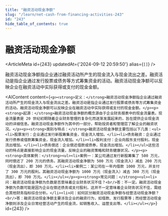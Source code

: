 ```yaml
---
title: "融资活动现金净额"
slug: "/learn/net-cash-from-financing-activities-243"
id: "243"
hide_table_of_contents: true
---
```



# 融资活动现金净额

<ArticleMeta id={243} updatedAt={'2024-09-12 20:59:50'} alias={`[]`} />
<div className='border-solid border-b border-t-0 my-4 border-[var(--ifm-color-gray-300)]' />

融资活动现金净额指企业通过融资活动所产生的现金流入与现金流出之差。融资活动是指企业通过发行股票或债务等方式筹集资金的活动。融资活动现金净额可以反映企业在融资活动中实际获得或支付的现金金额。

<AIContent content={`<p><strong>定义：</strong>融资活动现金净额指企业通过融资活动所产生的现金流入与现金流出之差。融资活动是指企业通过发行股票或债务等方式筹集资金的活动。融资活动现金净额可以反映企业在融资活动中实际获得或支付的现金金额。</p><p><strong>起源：</strong>融资活动现金净额的概念源自于企业财务报表中的现金流量表。现金流量表是 20 世纪初期随着企业财务管理的复杂化而逐渐发展起来的，旨在提供企业现金流动的详细信息。融资活动现金净额作为其中的一部分，帮助投资者和管理层了解企业的融资状况。</p><p><strong>类别与特点：</strong>融资活动现金净额主要包括以下几类：<ul><li>股票发行：企业通过发行新股筹集资金，现金流入增加。</li><li>债务融资：企业通过发行债券或借款筹集资金，现金流入增加。</li><li>股利支付：企业向股东支付股利，现金流出增加。</li><li>债务偿还：企业偿还借款或债券，现金流出增加。</li></ul>这些活动的特点是直接影响企业的现金流量，反映企业的融资策略和财务健康状况。</p><p><strong>具体案例：</strong><ul><li>案例一：某公司通过发行新股筹集了 500 万元，同时偿还了 200 万元的债务。其融资活动现金净额为 500 万元（现金流入）减去 200 万元（现金流出），即 300 万元。</li><li>案例二：某公司在一年内借款 1000 万元，并支付了 300 万元的股利。其融资活动现金净额为 1000 万元（现金流入）减去 300 万元（现金流出），即 700 万元。</li></ul></p><p><strong>常见问题：</strong><ul><li>问：融资活动现金净额为负数是否意味着企业财务状况不佳？<br/>答：不一定。融资活动现金净额为负数可能是因为企业在偿还债务或支付股利，这并不一定意味着企业财务状况不佳，需结合其他财务指标综合分析。</li><li>问：如何区分融资活动现金净额与经营活动现金净额？<br/>答：融资活动现金净额主要涉及企业的融资行为，如借款、发行股票等；而经营活动现金净额则涉及企业日常经营活动产生的现金流，如销售收入、运营支出等。</li></ul></p>`} id={243} />
